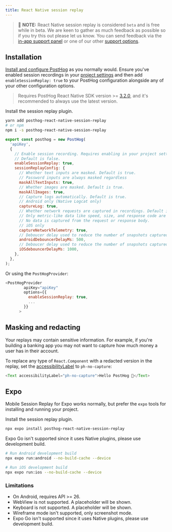 ```yaml
---
title: React Native session replay
---
```


> 🚧 **NOTE:** React Native session replay is considered `beta` and is free while in beta. We are keen to gather as much feedback as possible so if you try this out please let us know. You can send feedback via the [in-app support panel](https://us.posthog.com#panel=support%3Afeedback%3Asession_replay%3Alow) or one of our other [support options](/docs/support-options).

## Installation

[Install and configure PostHog](/docs/libraries/react-native#installation) as you normally would. Ensure you've enabled session recordings in your [project settings](/docs/session-replay/installation#step-two-enable-session-recordings-in-your-project-settings) and then add `enableSessionReplay: true` to your PostHog configuration alongside any of your other configuration options.

> Requires PostHog React Native SDK version >= [3.2.0](https://github.com/PostHog/posthog-js-lite/releases), and it's recommended to always use the latest version.

Install the session replay plugin.

```bash
yarn add posthog-react-native-session-replay
# or npm
npm i -s posthog-react-native-session-replay
```

```js
export const posthog = new PostHog(
  'apiKey',
  {
    // Enable session recording. Requires enabling in your project settings as well.
    // Default is false.
    enableSessionReplay: true,
    sessionReplayConfig: {
      // Whether text inputs are masked. Default is true.
      // Password inputs are always masked regardless
      maskAllTextInputs: true,
      // Whether images are masked. Default is true.
      maskAllImages: true,
      // Capture logs automatically. Default is true.
      // Android only (Native Logcat only)
      captureLog: true,
      // Whether network requests are captured in recordings. Default is true
      // Only metric-like data like speed, size, and response code are captured.
      // No data is captured from the request or response body.
      // iOS only
      captureNetworkTelemetry: true,
      // Deboucer delay used to reduce the number of snapshots captured and reduce performance impact. Default is 500ms
      androidDebouncerDelayMs: 500,
      // Deboucer delay used to reduce the number of snapshots captured and reduce performance impact. Default is 1000ms
      iOSdebouncerDelayMs: 1000,
    },
  },
);
```

Or using the `PostHogProvider`:

```js
<PostHogProvider
        apiKey="apiKey"
        options={{
          enableSessionReplay: true,
          ...
        }}
      >
```

## Masking and redacting

Your replays may contain sensitive information. For example, if you're building a banking app you may not want to capture how much money a user has in their account. 

To replace any type of `React.Component` with a redacted version in the replay, set the [accessibilityLabel](https://reactnative.dev/docs/accessibility#accessibilitylabel) to `ph-no-capture`:

```js
<Text accessibilityLabel="ph-no-capture">Hello PostHog 👋</Text>
```

## Expo

Mobile Session Replay for Expo works normally, but prefer the `expo` tools for installing and running your project.

Install the session replay plugin.

```bash
npx expo install posthog-react-native-session-replay
```

Expo Go isn't supported since it uses Native plugins, please use development build.

```bash
# Run Android development build 
npx expo run:android --no-build-cache --device

# Run iOS development build 
npx expo run:ios --no-build-cache --device
```

### Limitations

- On Android, requires API >= 26.
- WebView is not supported. A placeholder will be shown.
- Keyboard is not supported. A placeholder will be shown.
- Wireframe mode isn't supported, only screenshot mode.
- Expo Go isn't supported since it uses Native plugins, please use development build.
